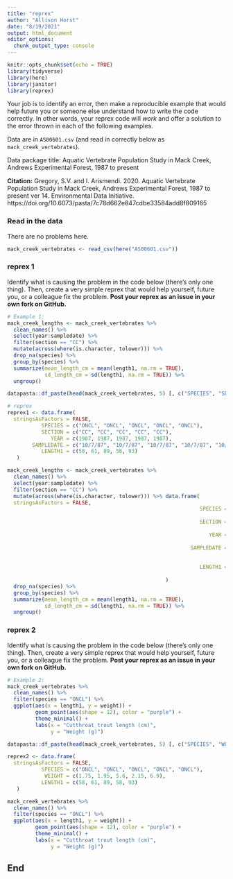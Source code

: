 ```yaml
---
title: "reprex"
author: "Allison Horst"
date: "8/19/2021"
output: html_document
editor_options: 
  chunk_output_type: console
---
```


```r
knitr::opts_chunk$set(echo = TRUE)
library(tidyverse)
library(here)
library(janitor)
library(reprex)
```

Your job is to identify an error, then make a reproducible example that would help future you or someone else understand how to write the code correctly. In other words, your reprex code will *work* and offer a solution to the error thrown in each of the following examples. 

Data are in `AS00601.csv` (and read in correctly below as `mack_creek_vertebrates`). 

Data package title: Aquatic Vertebrate Population Study in Mack Creek, Andrews Experimental Forest, 1987 to present

**Citation:** Gregory, S.V. and I. Arismendi. 2020. Aquatic Vertebrate Population Study in Mack Creek, Andrews Experimental Forest, 1987 to present ver 14. Environmental Data Initiative. https://doi.org/10.6073/pasta/7c78d662e847cdbe33584add8f809165

### Read in the data 

There are no problems here. 
```r
mack_creek_vertebrates <- read_csv(here("AS00601.csv"))
```

### reprex 1

Identify what is causing the problem in the code below (there's only one thing). Then, create a very simple reprex that would help yourself, future you, or a colleague fix the problem. **Post your reprex as an issue in your own fork on GitHub.**

```r
# Example 1: 
mack_creek_lengths <- mack_creek_vertebrates %>% 
  clean_names() %>% 
  select(year:sampledate) %>% 
  filter(section == "CC") %>% 
  mutate(across(where(is.character, tolower))) %>% 
  drop_na(species) %>% 
  group_by(species) %>% 
  summarize(mean_length_cm = mean(length1, na.rm = TRUE),
            sd_length_cm = sd(length1, na.rm = TRUE)) %>% 
  ungroup()
```

```r
datapasta::df_paste(head(mack_creek_vertebrates, 5) [, c("SPECIES", "SECTION", "YEAR", "SAMPLEDATE", "LENGTH1")])

# reprex
reprex1 <- data.frame(
  stringsAsFactors = FALSE,
           SPECIES = c("ONCL", "ONCL", "ONCL", "ONCL", "ONCL"),
           SECTION = c("CC", "CC", "CC", "CC", "CC"),
              YEAR = c(1987, 1987, 1987, 1987, 1987),
        SAMPLEDATE = c("10/7/87", "10/7/87", "10/7/87", "10/7/87", "10/7/87"),
           LENGTH1 = c(58, 61, 89, 58, 93)
   )

mack_creek_lengths <- mack_creek_vertebrates %>% 
  clean_names() %>% 
  select(year:sampledate) %>% 
  filter(section == "CC") %>% 
  mutate(across(where(is.character, tolower))) %>% data.frame(
  stringsAsFactors = FALSE,
                                                              SPECIES = c("ONCL","ONCL","ONCL",
                                                                          "ONCL","ONCL"),
                                                              SECTION = c("CC","CC","CC","CC",
                                                                          "CC"),
                                                                 YEAR = c(1987,1987,1987,1987,
                                                                          1987),
                                                           SAMPLEDATE = c("10/7/87","10/7/87",
                                                                          "10/7/87","10/7/87",
                                                                          "10/7/87"),
                                                              LENGTH1 = c(58,
                                                                          61,89,58,93)
                                                   )
  drop_na(species) %>% 
  group_by(species) %>% 
  summarize(mean_length_cm = mean(length1, na.rm = TRUE),
            sd_length_cm = sd(length1, na.rm = TRUE)) %>% 
  ungroup()
```

### reprex 2

Identify what is causing the problem in the code below (there's only one thing). Then, create a very simple reprex that would help yourself, future you, or a colleague fix the problem. **Post your reprex as an issue in your own fork on GitHub.**

```r
# Example 2:
mack_creek_vertebrates %>% 
  clean_names() %>% 
  filter(species == "ONCL") %>% 
  ggplot(aes(x = length1, y = weight)) +
         geom_point(aes(shape = 12), color = "purple") +
         theme_minimal() +
         labs(x = "Cutthroat trout length (cm)",
              y = "Weight (g)")
```

```r
datapasta::df_paste(head(mack_creek_vertebrates, 5) [, c("SPECIES", "WEIGHT", "LENGTH1")])

reprex2 <- data.frame(
  stringsAsFactors = FALSE,
           SPECIES = c("ONCL", "ONCL", "ONCL", "ONCL", "ONCL"),
            WEIGHT = c(1.75, 1.95, 5.6, 2.15, 6.9),
           LENGTH1 = c(58, 61, 89, 58, 93)
   )

mack_creek_vertebrates %>% 
  clean_names() %>% 
  filter(species == "ONCL") %>% 
  ggplot(aes(x = length1, y = weight)) +
         geom_point(aes(shape = 12), color = "purple") +
         theme_minimal() +
         labs(x = "Cutthroat trout length (cm)",
              y = "Weight (g)")
```

## End